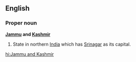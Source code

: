 ==English==
===Proper noun===
'''[[Jammu]] and [[Kashmir]]'''
{{wikipedia}}
#State in northern [[India]] which has [[Srinagar]] as its capital.

[[hi:Jammu and Kashmir]]